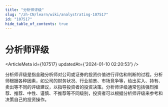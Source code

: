 ```yaml
---
title: "分析师评级"
slug: "/zh-CN/learn/wiki/analystrating-107517"
id: "107517"
hide_table_of_contents: true
---
```



# 分析师评级

<ArticleMeta id={107517} updatedAt={'2024-01-10 02:20:53'} />
<div className='border-solid border-b border-t-0 my-4 border-[var(--ifm-color-gray-300)]' />

分析师评级是指金融分析师对公司或证券的投资价值进行评估和判断的过程。分析师根据各种因素，如公司的财务状况、行业前景、市场竞争等，给出买入、持有、卖出等不同的评级建议，以指导投资者的投资决策。分析师评级通常包括强烈推荐、推荐、中性、谨慎、不推荐等不同级别，投资者可以根据分析师评级来参考和决策自己的投资操作。
